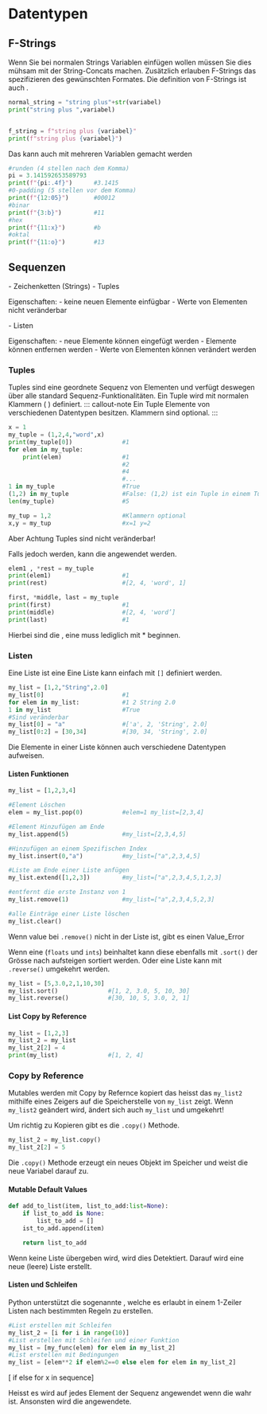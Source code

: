 # Datentypen 
## F-Strings
Wenn Sie bei normalen Strings Variablen einfügen wollen müssen Sie dies mühsam mit der String-Concats machen. Zusätzlich erlauben F-Strings das spezifizieren des gewünschten Formates. Die definition von F-Strings ist auch \textbf{schneller}.

``` python
normal_string = "string plus"+str(variabel)
print("string plus ",variabel)


f_string = f"string plus {variabel}"
print(f"string plus {variabel}")
``` 
::: callout-tip
Das kann auch mit mehreren Variablen gemacht werden
:::

``` python
#runden (4 stellen nach dem Komma)
pi = 3.141592653589793
print(f"{pi:.4f}")      #3.1415
#0-padding (5 stellen vor dem Komma)
print(f"{12:05}")       #00012
#binar 
print(f"{3:b}")         #11
#hex
print(f"{11:x}")        #b
#oktal
print(f"{11:o}")        #13
```
## Sequenzen
\textbf{unveränderbare Sequenzen (non-mutable)}
- Zeichenketten (Strings)
- Tuples 
    
Eigenschaften:
- keine neuen Elemente einfügbar
- Werte von Elementen nicht veränderbar

\textbf{Veränderbare Sequenzen (mutable)}
- Listen

Eigenschaften:
- neue Elemente können eingefügt werden
- Elemente können entfernen werden
- Werte von Elementen können verändert werden 

### Tuples
Tuples sind eine geordnete Sequenz von Elementen und verfügt deswegen über alle standard Sequenz-Funktionalitäten. Ein Tuple wird mit normalen Klammern ( ) definiert.
::: callout-note
Ein Tuple Elemente von verschiedenen Datentypen besitzen. Klammern sind optional.
:::
``` python
x = 1
my_tuple = (1,2,4,"word",x)
print(my_tuple[0])              #1
for elem in my_tuple:
    print(elem)                 #1
                                #2
                                #4
                                #...
1 in my_tuple                   #True
(1,2) in my_tuple               #False: (1,2) ist ein Tuple in einem Tuple
len(my_tuple)                   #5

my_tup = 1,2                    #Klammern optional
x,y = my_tup                    #x=1 y=2

```
::: callout-important
Aber Achtung Tuples sind nicht veränderbar!
:::
Falls jedoch \textbf{nicht alle Werte eines Tuples benötigt} werden, kann die \textbf{Tuple Entpackung} angewendet werden.
``` python
elem1 , *rest = my_tuple
print(elem1)                    #1
print(rest)                     #[2, 4, 'word', 1]

first, *middle, last = my_tuple
print(first)                    #1
print(middle)                   #[2, 4, 'word’] 
print(last)                     #1
```
::: callout-important
Hierbei sind die \textbf{Variabel Namen frei wählbar}, eine muss lediglich mit * beginnen.
::: 
### Listen
Eine Liste ist eine \textbf{veränderbare, geordnete Sequenz von Elementen.} Eine Liste kann einfach mit `[]` definiert werden.

``` python
my_list = [1,2,"String",2.0]
my_list[0]                      #1
for elem in my_list:            #1 2 String 2.0
1 in my_list                    #True
#Sind veränderbar
my_list[0] = "a"                #['a', 2, 'String', 2.0]
my_list[0:2] = [30,34]          #[30, 34, 'String', 2.0]
```
::: callout-important
Die Elemente in einer Liste können auch verschiedene Datentypen aufweisen.
::: 

#### Listen Funktionen
``` python
my_list = [1,2,3,4]

#Element Löschen
elem = my_list.pop(0)           #elem=1 my_list=[2,3,4]

#Element Hinzufügen am Ende
my_list.append(5)               #my_list=[2,3,4,5]

#Hinzufügen an einem Spezifischen Index
my_list.insert(0,"a")           #my_list=["a",2,3,4,5]

#Liste am Ende einer Liste anfügen
my_list.extend([1,2,3])         #my_list=["a",2,3,4,5,1,2,3]

#entfernt die erste Instanz von 1
my_list.remove(1)               #my_list=["a",2,3,4,5,2,3]

#alle Einträge einer Liste löschen
my_list.clear()
```
::: callout-important
Wenn value bei `.remove()` nicht in der Liste ist, gibt es einen Value_Error
:::

Wenn eine \textbf{Liste nur Zahlen} (`floats` und `ints`) beinhaltet kann diese ebenfalls mit `.sort()` der Grösse nach aufsteigen sortiert werden. Oder eine Liste \textbf{(Datentyp unabhängig)} kann mit `.reverse()` umgekehrt werden.
``` python
my_list = [5,3.0,2,1,10,30]
my_list.sort()              #[1, 2, 3.0, 5, 10, 30]
my_list.reverse()           #[30, 10, 5, 3.0, 2, 1]
```

#### List Copy by Reference 
``` python
my_list = [1,2,3]
my_list_2 = my_list
my_list_2[2] = 4
print(my_list)              #[1, 2, 4]
```
::: callout-important
### Copy by Reference 
Mutables werden mit Copy by Refernce kopiert das heisst das `my_list2` mithilfe eines Zeigers auf die Speicherstelle von `my_list` zeigt. Wenn `my_list2` geändert wird, ändert sich auch `my_list` und umgekehrt!
:::

Um richtig zu Kopieren gibt es die `.copy()` Methode.
``` python
my_list_2 = my_list.copy()
my_list_2[2] = 5
```
::: callout-note
Die `.copy()` Methode erzeugt ein neues Objekt im Speicher und weist die neue Variabel darauf zu.
:::

#### Mutable Default Values 
``` python
def add_to_list(item, list_to_add:list=None):
    if list_to_add is None:
        list_to_add = []
    ist_to_add.append(item)

    return list_to_add
```
::: callout-important
Wenn keine Liste übergeben wird, wird dies Detektiert. Darauf wird eine neue (leere) Liste erstellt.
:::

#### Listen und Schleifen 
Python unterstützt die sogenannte \textbf{List-Comprehension}, welche es erlaubt in einem 1-Zeiler Listen nach bestimmten Regeln zu erstellen.
``` python
#List erstellen mit Schleifen
my_list_2 = [i for i in range(10)]
#List erstellen mit Schleifen und einer Funktion
my_list = [my_func(elem) for elem in my_list_2]
#List erstellen mit Bedingungen
my_list = [elem**2 if elem%2==0 else elem for elem in my_list_2]
```
[\textcolor{green}{f(x)} if \textcolor{orange}{condition} else \textcolor{red}{g(x)} for x in sequence]

Heisst es wird \textcolor{green}{Funktion f(x)} auf jedes Element der Sequenz angewendet wenn die \textcolor{orange}{Bedingung} wahr ist. Ansonsten wird die \textcolor{red}{Funktion g(x)} angewendete.
